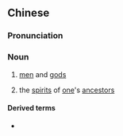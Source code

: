 ==Chinese==
{{zh-forms}}

===Pronunciation===
{{zh-pron
|m=rénshén
|cat=n
}}

===Noun===
{{zh-noun}}

# {{lb|zh|literary}} [[men]] and [[god]]s
# {{lb|zh|literary}} the [[spirit]]s of [[one]]'s [[ancestor]]s

====Derived terms====
* {{zh-l|人神共憤}}